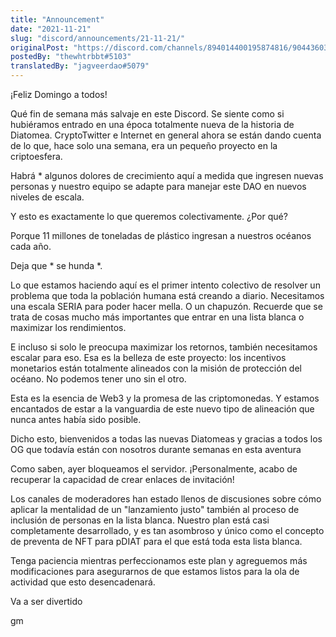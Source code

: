 ```yaml
---
title: "Announcement"
date: "2021-11-21"
slug: "discord/announcements/21-11-21/"
originalPost: "https://discord.com/channels/894014400195874816/904436030453727262/912103610870038578"
postedBy: "thewhtrbbt#5103"
translatedBy: "jagveerdao#5079"
---
```



¡Feliz Domingo a todos!

 Qué fin de semana más salvaje en este Discord.  Se siente como si hubiéramos entrado en una época totalmente nueva de la historia de Diatomea.  CryptoTwitter e Internet en general ahora se están dando cuenta de lo que, hace solo una semana, era un pequeño proyecto en la criptoesfera.

 Habrá * algunos dolores de crecimiento aquí a medida que ingresen nuevas personas y nuestro equipo se adapte para manejar este DAO en nuevos niveles de escala.

 Y esto es exactamente lo que queremos colectivamente.  ¿Por qué?

  Porque 11 millones de toneladas de plástico ingresan a nuestros océanos cada año. 

 Deja que * se hunda *.

 Lo que estamos haciendo aquí es el primer intento colectivo de resolver un problema que toda la población humana está creando a diario.  Necesitamos una escala SERIA para poder hacer mella.  O un chapuzón.  Recuerde que se trata de cosas mucho más importantes que entrar en una lista blanca o maximizar los rendimientos.

 E incluso si solo le preocupa maximizar los retornos, también necesitamos escalar para eso.  Esa es la belleza de este proyecto: los incentivos monetarios están totalmente alineados con la misión de protección del océano.  No podemos tener uno sin el otro.

 Esta es la esencia de Web3 y la promesa de las criptomonedas.  Y estamos encantados de estar a la vanguardia de este nuevo tipo de alineación que nunca antes había sido posible.

 Dicho esto, bienvenidos a todas las nuevas Diatomeas y gracias a todos los OG que todavía están con nosotros durante semanas en esta aventura 

 Como saben, ayer bloqueamos el servidor.  ¡Personalmente, acabo de recuperar la capacidad de crear enlaces de invitación!

 Los canales de moderadores han estado llenos de discusiones sobre cómo aplicar la mentalidad de un "lanzamiento justo" también al proceso de inclusión de personas en la lista blanca.  Nuestro plan está casi completamente desarrollado, y es tan asombroso y único como el concepto de preventa de NFT para pDIAT para el que está toda esta lista blanca.

 Tenga paciencia mientras perfeccionamos este plan y agreguemos más modificaciones para asegurarnos de que estamos listos para la ola de actividad que esto desencadenará.

 Va a ser divertido 

 gm 